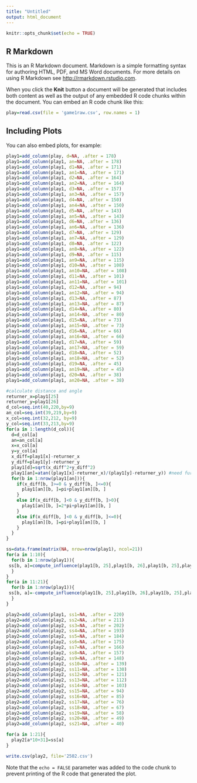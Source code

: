 ```yaml
---
title: "Untitled"
output: html_document
---
```


```r
knitr::opts_chunk$set(echo = TRUE)
```

## R Markdown

This is an R Markdown document. Markdown is a simple formatting syntax for authoring HTML, PDF, and MS Word documents. For more details on using R Markdown see <http://rmarkdown.rstudio.com>.

When you click the **Knit** button a document will be generated that includes both content as well as the output of any embedded R code chunks within the document. You can embed an R code chunk like this:

```r
play=read.csv(file = 'game1raw.csv', row.names = 1)
```

## Including Plots

You can also embed plots, for example:


```r
play1=add_column(play, d=NA, .after = 178)
play1=add_column(play1, an=NA, .after = 178)
play1=add_column(play1, d1=NA, .after = 171)
play1=add_column(play1, an1=NA, .after = 171)
play1=add_column(play1, d2=NA, .after = 164)
play1=add_column(play1, an2=NA, .after = 164)
play1=add_column(play1, d3=NA, .after = 157)
play1=add_column(play1, an3=NA, .after = 157)
play1=add_column(play1, d4=NA, .after = 150)
play1=add_column(play1, an4=NA, .after = 150)
play1=add_column(play1, d5=NA, .after = 143)
play1=add_column(play1, an5=NA, .after = 143)
play1=add_column(play1, d6=NA, .after = 136)
play1=add_column(play1, an6=NA, .after = 136)
play1=add_column(play1, d7=NA, .after = 129)
play1=add_column(play1, an7=NA, .after = 129)
play1=add_column(play1, d8=NA, .after = 122)
play1=add_column(play1, an8=NA, .after = 122)
play1=add_column(play1, d9=NA, .after = 115)
play1=add_column(play1, an9=NA, .after = 115)
play1=add_column(play1, d10=NA, .after = 108)
play1=add_column(play1, an10=NA, .after = 108)
play1=add_column(play1, d11=NA, .after = 101)
play1=add_column(play1, an11=NA, .after = 101)
play1=add_column(play1, d12=NA, .after = 94)
play1=add_column(play1, an12=NA, .after = 94)
play1=add_column(play1, d13=NA, .after = 87)
play1=add_column(play1, an13=NA, .after = 87)
play1=add_column(play1, d14=NA, .after = 80)
play1=add_column(play1, an14=NA, .after = 80)
play1=add_column(play1, d15=NA, .after = 73)
play1=add_column(play1, an15=NA, .after = 73)
play1=add_column(play1, d16=NA, .after = 66)
play1=add_column(play1, an16=NA, .after = 66)
play1=add_column(play1, d17=NA, .after = 59)
play1=add_column(play1, an17=NA, .after = 59)
play1=add_column(play1, d18=NA, .after = 52)
play1=add_column(play1, an18=NA, .after = 52)
play1=add_column(play1, d19=NA, .after = 45)
play1=add_column(play1, an19=NA, .after = 45)
play1=add_column(play1, d20=NA, .after = 38)
play1=add_column(play1, an20=NA, .after = 38)
```


```r
#calculate distance and angle
returner_x=play1[25]
returner_y=play1[26]
d_col=seq.int(40,220,by=9)
an_col=seq.int(39,219,by=9)
x_col=seq.int(32,212, by=9)
y_col=seq.int(33,213,by=9)
for(a in 1:length(d_col)){
  d=d_col[a]
  an=an_col[a]
  x=x_col[a]
  y=y_col[a]
  x_diff=play1[x]-returner_x
  y_diff=play1[y]-returner_y
  play1[d]=sqrt(x_diff^2+y_diff^2)
  play1[an]=atan((play1[x]-returner_x)/(play1[y]-returner_y)) #need further review
  for(b in 1:nrow(play1[an])){
    if(x_diff[b, ]>=0 & y_diff[b, ]<=0){
      play1[an][b, ]=pi+play1[an][b, ]
    }
    else if(x_diff[b, ]<0 & y_diff[b, ]>0){
      play1[an][b, ]=2*pi+play1[an][b, ]
    }
    else if(x_diff[b, ]<0 & y_diff[b, ]<=0){
      play1[an][b, ]=pi+play1[an][b, ]
    }
  }
}
```


```r
ss=data.frame(matrix(NA, nrow=nrow(play1), ncol=21))
for(a in 1:10){
  for(b in 1:nrow(play1)){
 ss[b, a]=compute_influence(play1[b, 25],play1[b, 26],play1[b, 25],play1[b, 26], play1[b, 9*a+23], play1[b, 9*a+24], play1[b, 9*a+25], play1[b, 9*a+28])
  }
}
for(a in 11:21){
  for(b in 1:nrow(play1)){
 ss[b, a]=-compute_influence(play1[b, 25],play1[b, 26],play1[b, 25],play1[b, 26], play1[b, 9*a+23], play1[b, 9*a+24], play1[b, 9*a+25], play1[b, 9*a+28])
  }
}
```

```r
play2=add_column(play1, ss1=NA, .after = 220)
play2=add_column(play2, ss2=NA, .after = 211)
play2=add_column(play2, ss3=NA, .after = 202)
play2=add_column(play2, ss4=NA, .after = 193)
play2=add_column(play2, ss5=NA, .after = 184)
play2=add_column(play2, ss6=NA, .after = 175)
play2=add_column(play2, ss7=NA, .after = 166)
play2=add_column(play2, ss8=NA, .after = 157)
play2=add_column(play2, ss9=NA, .after = 148)
play2=add_column(play2, ss10=NA, .after = 139)
play2=add_column(play2, ss11=NA, .after = 130)
play2=add_column(play2, ss12=NA, .after = 121)
play2=add_column(play2, ss13=NA, .after = 112)
play2=add_column(play2, ss14=NA, .after = 103)
play2=add_column(play2, ss15=NA, .after = 94)
play2=add_column(play2, ss16=NA, .after = 85)
play2=add_column(play2, ss17=NA, .after = 76)
play2=add_column(play2, ss18=NA, .after = 67)
play2=add_column(play2, ss19=NA, .after = 58)
play2=add_column(play2, ss20=NA, .after = 49)
play2=add_column(play2, ss21=NA, .after = 40)
```
```r
for(a in 1:21){
  play2[a*10+31]=ss[a]
}
```

```r
write.csv(play2, file='2502.csv')
```
Note that the `echo = FALSE` parameter was added to the code chunk to prevent printing of the R code that generated the plot.
